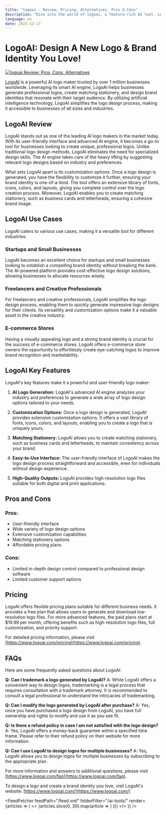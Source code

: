 ```yaml
---
title: "logoai - Review, Pricing, Alternatives, Pros & Cons"
description: "Dive into the world of logoai, a feature-rich AI tool. Learn about its features, pricing, and how it's making an impact. Don't miss out!"
language: en
date: 2023-12-17
---
```

        
# LogoAI: Design A New Logo & Brand Identity You Love!


<BlogHeader />


[![logoai Review: Pros, Cons, Alternatives](/ai-tools/logoai.png)](https://www.logoai.com/)



[LogoAI](https://www.logoai.com/) is a powerful AI logo maker trusted by over 1 million businesses worldwide. Leveraging its smart AI engine, LogoAI helps businesses generate professional logos, create matching stationery, and design brand identities that resonate with their target audience. By utilizing artificial intelligence technology, LogoAI simplifies the logo design process, making it accessible to businesses of all sizes and industries.

## LogoAI Review

LogoAI stands out as one of the leading AI logo makers in the market today. With its user-friendly interface and advanced AI engine, it becomes a go-to tool for businesses looking to create unique, professional logos. Unlike traditional logo design methods, LogoAI eliminates the need for specialized design skills. The AI engine takes care of the heavy lifting by suggesting relevant logo designs based on industry and preferences.

What sets LogoAI apart is its customization options. Once a logo design is generated, you have the flexibility to customize it further, ensuring your brand identity is one-of-a-kind. The tool offers an extensive library of fonts, icons, colors, and layouts, giving you complete control over the logo creation process. Moreover, LogoAI enables you to create matching stationery, such as business cards and letterheads, ensuring a cohesive brand image.

## LogoAI Use Cases

LogoAI caters to various use cases, making it a versatile tool for different industries:

### Startups and Small Businesses

LogoAI becomes an excellent choice for startups and small businesses looking to establish a compelling brand identity without breaking the bank. The AI-powered platform provides cost-effective logo design solutions, allowing businesses to allocate resources wisely.

### Freelancers and Creative Professionals

For freelancers and creative professionals, LogoAI simplifies the logo design process, enabling them to quickly generate impressive logo designs for their clients. Its versatility and customization options make it a valuable asset in the creative industry.

### E-commerce Stores

Having a visually appealing logo and a strong brand identity is crucial for the success of e-commerce stores. LogoAI offers e-commerce store owners the opportunity to effortlessly create eye-catching logos to improve brand recognition and marketability.

## LogoAI Key Features

LogoAI's key features make it a powerful and user-friendly logo maker:

1. **AI Logo Generation:** LogoAI's advanced AI engine analyzes your industry and preferences to generate a wide array of logo design options tailored to your needs.

2. **Customization Options:** Once a logo design is generated, LogoAI provides extensive customization options. It offers a vast library of fonts, icons, colors, and layouts, enabling you to create a logo that is uniquely yours.

3. **Matching Stationery:** LogoAI allows you to create matching stationery, such as business cards and letterheads, to maintain consistency across your brand.

4. **Easy-to-Use Interface:** The user-friendly interface of LogoAI makes the logo design process straightforward and accessible, even for individuals without design experience.

5. **High-Quality Outputs:** LogoAI provides high-resolution logo files suitable for both digital and print applications.

## Pros and Cons

### Pros:

- User-friendly interface
- Wide variety of logo design options
- Extensive customization capabilities
- Matching stationery options
- Affordable pricing plans

### Cons:

- Limited in-depth design control compared to professional design software
- Limited customer support options

## Pricing

LogoAI offers flexible pricing plans suitable for different business needs. It provides a free plan that allows users to generate and download low-resolution logo files. For more advanced features, the paid plans start at $19.99 per month, offering benefits such as high-resolution logo files, full customization, and priority support.

For detailed pricing information, please visit [https://www.logoai.com/pricing](https://www.logoai.com/pricing).

## FAQs

Here are some frequently asked questions about LogoAI:

**Q: Can I trademark a logo generated by LogoAI?**
A: While LogoAI offers a convenient way to design logos, trademarking is a legal process that requires consultation with a trademark attorney. It is recommended to consult a legal professional to understand the intricacies of trademarking.

**Q: Can I modify the logo generated by LogoAI after purchase?**
A: Yes, once you have purchased a logo design from LogoAI, you have full ownership and rights to modify and use it as you see fit.

**Q: Is there a refund policy in case I am not satisfied with the logo design?**
A: Yes, LogoAI offers a money-back guarantee within a specified time frame. Please refer to their refund policy on their website for more information.

**Q: Can I use LogoAI to design logos for multiple businesses?**
A: Yes, LogoAI allows you to design logos for multiple businesses by subscribing to the appropriate plan.

For more information and answers to additional questions, please visit [https://www.logoai.com/faq](https://www.logoai.com/faq).

To design a logo and create a brand identity you love, visit LogoAI's website: [https://www.logoai.com/](https://www.logoai.com/)


<AdComponent />


<FeedFetcher feedPath="/feed.xml" folderFilter="/ai-tools/" render={articles => (
    <>
        <Cards>
            {articles.slice(0, 30).map(article => (
                <Card key={article.link} title={article.title} href={article.link} />
            ))}
        </Cards>
    </>
)} />

